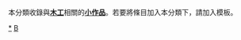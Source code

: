 {{hiddencat}}
本分類收錄與'''[[木工|木工]]'''相關的'''[[Wikipedia:小作品|小作品]]'''。若要將條目加入本分類下，請加入'''{{tl|木工小作品}}'''模板。

[[Category:木工|*]]
[[Category:小作品類別|B]]